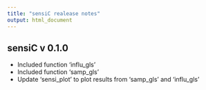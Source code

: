```yaml
---
title: "sensiC realease notes"
output: html_document
---
```


## sensiC v 0.1.0
* Included function 'influ_gls'
* Included function 'samp_gls'
* Update 'sensi_plot' to plot results from 'samp_gls' and 'influ_gls'
